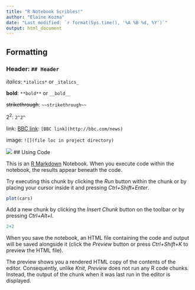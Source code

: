 ```yaml
---
title: "R Notebook Scribles!"
author: "Elaine Kozma"
date: "Last modified: `r format(Sys.time(), '%A %B %d, %Y')`"
output: html_document
---
```


## Formatting

### Header: `## Header`

*italics*: `*italics*` or `_italics_`

**bold**: `**bold**` or `__bold__`

~~strikethrough~~: `~~strikethrough~~`

2^2^: `2^2^`

link: [BBC link](http://bbc.com/news): `[BBC link](http://bbc.com/news)`

image: `![](file loc in project directory)`

![](images/01b947cd-69a9-4e05-8af1-b996983915a4.jpg)
## Using Code


This is an [R Markdown](http://rmarkdown.rstudio.com) Notebook. When you execute code within the notebook, the results appear beneath the code. 

Try executing this chunk by clicking the *Run* button within the chunk or by placing your cursor inside it and pressing *Ctrl+Shift+Enter*. 

```r
plot(cars)
```

Add a new chunk by clicking the *Insert Chunk* button on the toolbar or by pressing *Ctrl+Alt+I*.

```r
2+2
```


When you save the notebook, an HTML file containing the code and output will be saved alongside it (click the *Preview* button or press *Ctrl+Shift+K* to preview the HTML file).

The preview shows you a rendered HTML copy of the contents of the editor. Consequently, unlike *Knit*, *Preview* does not run any R code chunks. Instead, the output of the chunk when it was last run in the editor is displayed.
